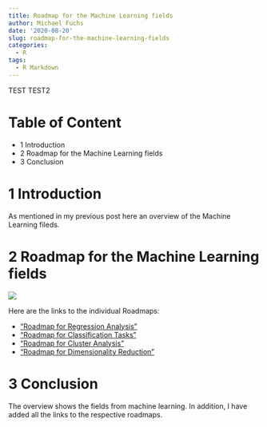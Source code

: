 ```yaml
---
title: Roadmap for the Machine Learning fields
author: Michael Fuchs
date: '2020-08-20'
slug: roadmap-for-the-machine-learning-fields
categories:
  - R
tags:
  - R Markdown
---
```



TEST
TEST2

# Table of Content

+ 1 Introduction
+ 2 Roadmap for the Machine Learning fields
+ 3 Conclusion


# 1 Introduction

As mentioned in my previous post here an overview of the Machine Learning fileds.


# 2 Roadmap for the Machine Learning fields


![](/post/2020-08-20-roadmap-for-the-machine-learning-fields_files/p61p1.png)


Here are the links to the individual Roadmaps:

+ ["Roadmap for Regression Analysis"](https://michael-fuchs-python.netlify.app/2019/10/14/roadmap-for-regression-analysis/)
+ ["Roadmap for Classification Tasks"](https://michael-fuchs-python.netlify.app/2020/02/19/roadmap-for-classification-tasks/)
+ ["Roadmap for Cluster Analysis"](https://michael-fuchs-python.netlify.app/2020/07/14/roadmap-for-cluster-analysis/)
+ ["Roadmap for Dimensionality Reduction"](https://michael-fuchs-python.netlify.app/2020/08/18/roadmap-for-dimensionality-reduction/)



# 3 Conclusion

The overview shows the fields from machine learning. In addition, I have added all the links to the respective roadmaps.


